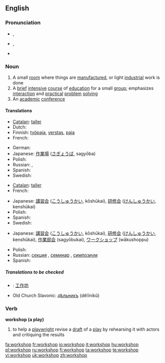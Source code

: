 {{was wotd|2007|December|24}}
==English==

===Pronunciation===
* {{a|RP}} {{IPA|/ˈwɜːk.ʃɒp/}}, {{SAMPA|/"w3:k.SQp/}}
* {{a|US}} {{IPA|/ˈwɝːk.ʃɑːp/}}, {{SAMPA|/"w3`k.SA:p/}}
* {{audio|en-us-workshop.ogg|Audio (US)}}

===Noun===
{{en-noun|sg=[[work]][[shop]]}}

# A small [[room]] where things are [[manufacture]]d, or light [[industrial]] work is done
# A [[brief]] [[intensive]] [[course]] of [[education]] for a small [[group]]; emphasizes [[interaction]] and [[practical]] [[problem]] [[solving]]
# An [[academic]] [[conference]]

====Translations====
{{trans-top|a small room where things are manufactured, or light industrial work is done}}
* [[Catalan]]: [[taller]] {{m}}
* Dutch: {{t+|nl|atelier|n}}
* Finnish: [[työpaja]], [[verstas]], [[paja]]
* French: {{t+|fr|atelier|m}}
{{trans-mid}}
* German: {{t+|de|Werkstatt|f}}
* Japanese: [[作業場]] ([[さぎょうば]], sagyōba)
* Polish: {{t|pl|warsztat|m}}
* Russian: {{t+|ru|мастерская|f|sc=Cyrl}}, {{t+|ru|цех|m|sc=Cyrl}}
* Spanish: {{t+|es|taller|m}}
* Swedish: {{t-|sv|verkstad|c}}
{{trans-bottom}}

{{trans-top|a brief intensive course of education for a small group}}
* [[Catalan]]: [[taller]] {{m}}
* French: {{t+|fr|atelier|m}}
{{trans-mid}}
* Japanese: [[講習会]] ([[こうしゅうかい]], kōshūkai), [[研修会]] ([[けんしゅうかい]], kenshūkai)
* Polish: {{t|pl|warsztaty|pl}}
* Spanish: {{t+|es|taller|m}}
* Swedish: {{t-|sv|workshop|c}}
{{trans-bottom}}

{{trans-top|an academic conference}}
* Japanese: [[講習会]] ([[こうしゅうかい]], kōshūkai), [[研修会]] ([[けんしゅうかい]], kenshūkai), [[作業部会]] (sagyōbukai), [[ワークショップ]] (wākushoppu)
{{trans-mid}}
* Polish: {{t|pl|warsztaty akademickie|pl}}
* Russian: [[секция]] {{f}}, [[семинар]] {{m}}, [[симпозиум]] {{m}}
* Spanish: {{t+|es|taller|m}}
{{trans-bottom}}

=====Translations to be checked=====
{{checktrans}}
{{top}}
*{{ttbc|Chinese}}: [[工作坊]]
{{mid}}
*Old Church Slavonic: [[дѣльникъ]] (dělĭnikŭ) {{m}}
{{bottom}}

===Verb===
'''workshop (a play)'''

# to help a [[playwright]] revise a [[draft]] of a [[play]] by rehearsing it with actors and critiquing the results

[[fa:workshop]]
[[fr:workshop]]
[[io:workshop]]
[[it:workshop]]
[[hu:workshop]]
[[pl:workshop]]
[[ru:workshop]]
[[fi:workshop]]
[[ta:workshop]]
[[te:workshop]]
[[vi:workshop]]
[[uk:workshop]]
[[zh:workshop]]